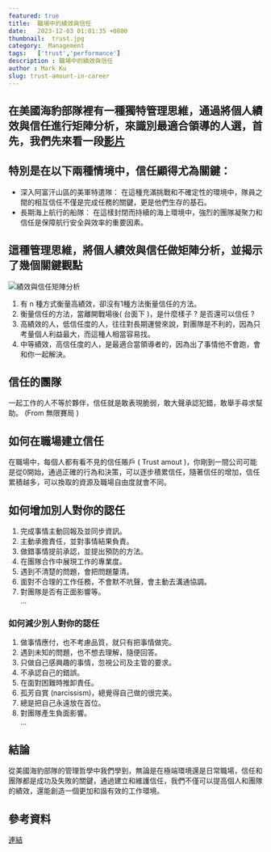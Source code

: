 ```yaml
---
featured: true
title:  職場中的績效與信任
date:   2023-12-03 01:01:35 +0800
thumbnail:  trust.jpg
category:  Management
tags:   ['trust','performance']
description : 職場中的績效與信任
author : Mark Ku
slug: trust-amount-in-career
---
```

## 在美國海豹部隊裡有一種獨特管理思維，通過將個人績效與信任進行矩陣分析，來識別最適合領導的人選，首先，我們先來看一段[影片](https://www.youtube.com/watch?v=PTo9e3ILmms&fbclid=IwAR03T_gO9Jrc-SoBbA1BXL2CakNw6Cecr4aKXtVb1k40lRzV9XZQQd0H1CI)

## 特別是在以下兩種情境中，信任顯得尤為關鍵：
* 深入阿富汗山區的美軍特遣隊： 在這種充滿挑戰和不確定性的環境中，隊員之間的相互信任不僅是完成任務的關鍵，更是他們生存的基石。
* 長期海上航行的船隊： 在這樣封閉而持續的海上環境中，強烈的團隊凝聚力和信任是保障航行安全與效率的重要因素。

## 這種管理思維，將個人績效與信任做矩陣分析，並揭示了幾個關鍵觀點
![績效與信任矩陣分析](1.png)
1. 有 n 種方式衡量高績效，卻沒有1種方法衡量信任的方法。
2. 衡量信任的方法，當離開戰場後( 台面下 )，是什麼樣子 ?  是否還可以信任 ?
3. 高績效的人，低信任度的人，往往對長期運營來說，對團隊是不利的，因為只考量個人利益最大，而這種人相當容易找。
4. 中等績效，高信任度的人，是最適合當領導者的，因為出了事情他不會跑，會和你一起解決。

## 信任的團隊
一起工作的人不等於夥伴，信任就是敢表現脆弱，敢大聲承認犯錯，敢舉手尋求幫助。 (From 無限賽局 )

## 如何在職場建立信任
在職場中，每個人都有看不見的信任賬戶 ( Trust amout )，你剛到一間公司可能是從0開始，通過正確的行為和決策，可以逐步積累信任，隨著信任的增加，信任累積越多，可以換取的資源及職場自由度就會不同。

## 如何增加別人對你的認任
1. 完成事情主動回報及並同步資訊。
2. 主動承擔責任，並對事情結果負責。
3. 做錯事情提前承認，並提出預防的方法。
4. 在團隊合作中展現工作的專業度。
5. 遇到不清楚的問題，會把問題釐清。
6. 面對不合理的工作任務，不會默不吭聲，會主動去溝通協調。
7. 對團隊是否有正面影響等。  
...

### 如何減少別人對你的認任
1. 做事情應付，也不考慮品質，就只有把事情做完。
2. 遇到未知的問題，也不想去理解，隨便回答。
3. 只做自己感興趣的事情，忽視公司及主管的要求。
4. 不承認自己的錯誤。
5. 在面對困難時推卸責任。  
6. 孤芳自賞 (narcissism)，總覺得自己做的很完美。
7. 總是把自己永遠放在首位。
8. 對團隊產生負面影響。  
...

## 結論
從美國海豹部隊的管理哲學中我們學到，無論是在極端環境還是日常職場，信任和團隊都是成功及失敗的關鍵，通過建立和維護信任，我們不僅可以提高個人和團隊的績效，還能創造一個更加和諧有效的工作環境。

## 參考資料
[連結](https://albert-kuo.blogspot.com/2022/04/the-infinite-game-trusting-teams.html)